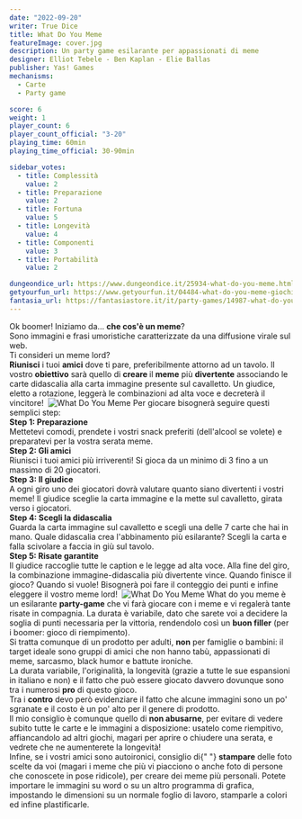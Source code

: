 ```yaml
---
date: "2022-09-20"
writer: True Dice
title: What Do You Meme
featureImage: cover.jpg
description: Un party game esilarante per appassionati di meme
designer: Elliot Tebele - Ben Kaplan - Elie Ballas
publisher: Yas! Games
mechanisms:
  - Carte
  - Party game

score: 6
weight: 1
player_count: 6
player_count_official: "3-20"
playing_time: 60min
playing_time_official: 30-90min

sidebar_votes:
  - title: Complessità
    value: 2
  - title: Preparazione
    value: 2
  - title: Fortuna
    value: 5
  - title: Longevità
    value: 4
  - title: Componenti
    value: 3
  - title: Portabilità
    value: 2

dungeondice_url: https://www.dungeondice.it/25934-what-do-you-meme.html
getyourfun_url: https://www.getyourfun.it/04484-what-do-you-meme-giochi-semplici-e-veloci.html
fantasia_url: https://fantasiastore.it/it/party-games/14987-what-do-you-meme.html
---
```


<Setting>
  Ok boomer! Iniziamo da… <strong>che cos'è un meme</strong>?<br />
  Sono immagini e frasi umoristiche caratterizzate da una diffusione virale sul web.
  <br />
  Ti consideri un meme lord?
  <br />
  <strong>Riunisci</strong> i tuoi <strong>amici</strong> dove ti pare, preferibilmente
  attorno ad un tavolo. Il vostro <strong>obiettivo</strong> sarà quello di <strong>
    creare
  </strong> il <strong>meme</strong> più <strong>divertente</strong> associando le
  carte didascalia alla carta immagine presente sul cavalletto. Un giudice, eletto
  a rotazione, leggerà le combinazioni ad alta voce e decreterà il vincitore!&nbsp;
</Setting>

<img src="./game1.jpg" alt="What Do You Meme" />

<Rules>
  Per giocare bisognerà seguire questi semplici step:
  <br />
  <strong>Step 1: Preparazione</strong>
  <br />
  Mettetevi comodi, prendete i vostri snack preferiti (dell'alcool se volete) e
  preparatevi per la vostra serata meme.
  <br />
  <strong>Step 2: Gli amici</strong>
  <br />
  Riunisci i tuoi amici più irriverenti! Si gioca da un minimo di 3 fino a un
  massimo di 20 giocatori.
  <br />
  <strong>Step 3: Il giudice</strong>
  <br />
  A ogni giro uno dei giocatori dovrà valutare quanto siano divertenti i vostri
  meme! Il giudice sceglie la carta immagine e la mette sul cavalletto, girata
  verso i giocatori.
  <br />
  <strong>Step 4: Scegli la didascalia</strong>
  <br />
  Guarda la carta immagine sul cavalletto e scegli una delle 7 carte che hai in
  mano. Quale didascalia crea l'abbinamento più esilarante? Scegli la carta e
  falla scivolare a faccia in giù sul tavolo.
  <br />
  <strong>Step 5: Risate garantite</strong>
  <br />
  Il giudice raccoglie tutte le caption e le legge ad alta voce. Alla fine del
  giro, la combinazione immagine-didascalia più divertente vince. Quando finisce
  il gioco? Quando si vuole! Bisognerà poi fare il conteggio dei punti e infine
  eleggere il vostro meme lord!&nbsp;
</Rules>

<img src="./game2.jpg" alt="What Do You Meme" />

<Feedback>
  What do you meme è un esilarante <strong>party-game</strong> che vi farà
  giocare con i meme e vi regalerà tante risate in compagnia. La durata è
  variabile, dato che sarete voi a decidere la soglia di punti necessaria per la
  vittoria, rendendolo così un <strong>buon filler</strong> (per i boomer: gioco
  di riempimento).
  <br />
  Si tratta comunque di un prodotto per adulti, <strong>non</strong> per
  famiglie o bambini: il target ideale sono gruppi di amici che non hanno tabù,
  appassionati di meme, sarcasmo, black humor e battute ironiche.
  <br />
  La durata variabile, l'originalità, la longevità (grazie a tutte le sue
  espansioni in italiano e non) e il fatto che può essere giocato davvero
  dovunque sono tra i numerosi <strong>pro</strong> di questo gioco.
  <br />
  Tra i <strong>contro</strong> devo però evidenziare il fatto che alcune
  immagini sono un po' sgranate e il costo è un po' alto per il genere di
  prodotto.
  <br />
  Il mio consiglio è comunque quello di <strong>non abusarne</strong>, per
  evitare di vedere subito tutte le carte e le immagini a disposizione: usatelo
  come riempitivo, affiancandolo ad altri giochi, magari per aprire o chiudere
  una serata, e vedrete che ne aumenterete la longevità!
  <br />
  Infine, se i vostri amici sono autoironici, consiglio di{" "}
  <strong>stampare</strong> delle foto scelte da voi (magari i meme che più vi
  piacciono o anche foto di persone che conoscete in pose ridicole), per creare
  dei meme più personali. Potete importare le immagini su word o su un altro
  programma di grafica, impostando le dimensioni su un normale foglio di lavoro,
  stamparle a colori ed infine plastificarle.
</Feedback>

<Instagram id="Ciubg5yjpo3" />
